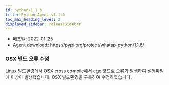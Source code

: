 ```yaml
---
id: python-1_1_6
title: Python Agent v1.1.6
toc_max_heading_level: 2
displayed_sidebar: releaseSidebar
---
```



* 배포일: 2022-01-25
* Agent download: https://pypi.org/project/whatap-python/1.1.6/

### OSX 빌드 오류 수정 

Linux 빌드환경에서 OSX cross compile에서 cgo 코드로 오류가 발생하여 실행파일에 이상이 발생했습니다. OSX 빌드환경을 구축하여 수정하였습니다.

